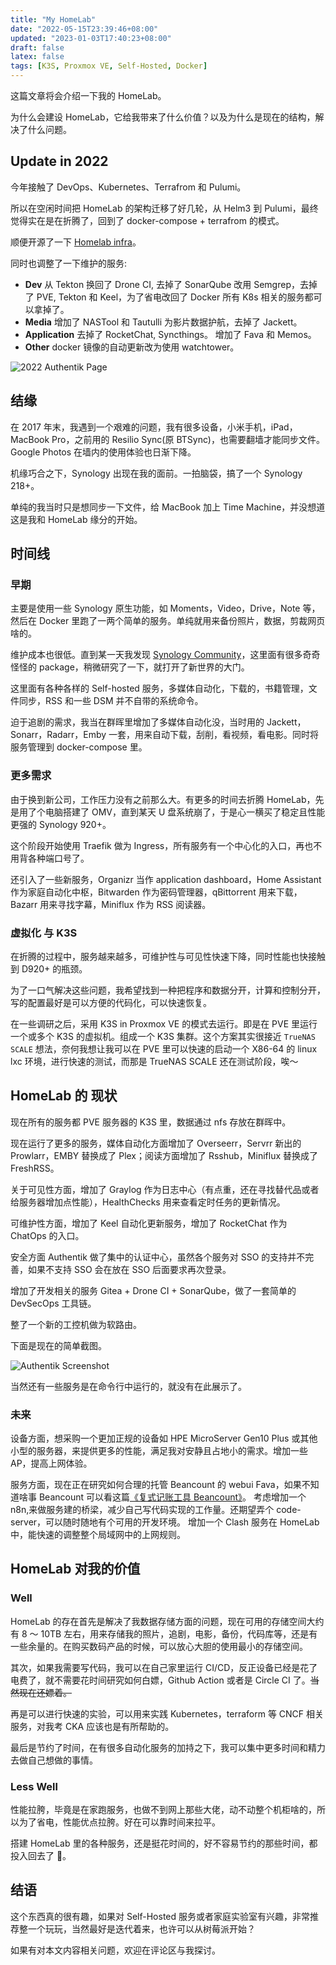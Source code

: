 ```yaml
---
title: "My HomeLab"
date: "2022-05-15T23:39:46+08:00"
updated: "2023-01-03T17:40:23+08:00"
draft: false
latex: false
tags: [K3S, Proxmox VE, Self-Hosted, Docker]
---
```


这篇文章将会介绍一下我的 HomeLab。

为什么会建设 HomeLab，它给我带来了什么价值？以及为什么是现在的结构，解决了什么问题。

## Update in 2022

今年接触了 DevOps、Kubernetes、Terrafrom 和 Pulumi。

所以在空闲时间把 HomeLab 的架构迁移了好几轮，从 Helm3 到 Pulumi，最终觉得实在是在折腾了，回到了 docker-compose + terrafrom 的模式。

顺便开源了一下 [Homelab infra](https://github.com/EINDEX/homelab-infra)。

同时也调整了一下维护的服务:

- **Dev** 从 Tekton 换回了 Drone CI, 去掉了 SonarQube 改用 Semgrep，去掉了 PVE, Tekton 和 Keel，为了省电改回了 Docker 所有 K8s 相关的服务都可以拿掉了。
- **Media** 增加了 NASTool 和 Tautulli 为影片数据护航，去掉了 Jackett。
- **Application** 去掉了 RocketChat, Syncthings。 增加了 Fava 和 Memos。
- **Other** docker 镜像的自动更新改为使用 watchtower。

![2022 Authentik Page](https://img.eindex.me/img/cad20937c8d2b0d3259d0602761a88fc.png)

<more />

## 结缘

在 2017 年末，我遇到一个艰难的问题，我有很多设备，小米手机，iPad，MacBook Pro，之前用的 Resilio Sync(原 BTSync)，也需要翻墙才能同步文件。 Google Photos 在墙内的使用体验也日渐下降。

机缘巧合之下，Synology 出现在我的面前。一拍脑袋，搞了一个 Synology 218+。

单纯的我当时只是想同步一下文件，给 MacBook 加上 Time Machine，并没想道这是我和 HomeLab 缘分的开始。

## 时间线

### 早期

主要是使用一些 Synology 原生功能，如 Moments，Video，Drive，Note 等，然后在 Docker 里跑了一两个简单的服务。单纯就用来备份照片，数据，剪裁网页啥的。

维护成本也很低。直到某一天我发现 [Synology Community](https://synocommunity.com/)，这里面有很多奇奇怪怪的 package，稍微研究了一下，就打开了新世界的大门。

这里面有各种各样的 Self-hosted 服务，多媒体自动化，下载的，书籍管理，文件同步，RSS 和一些 DSM 并不自带的系统命令。

迫于追剧的需求，我当在群晖里增加了多媒体自动化没，当时用的 Jackett，Sonarr，Radarr，Emby 一套，用来自动下载，刮削，看视频，看电影。同时将服务管理到 docker-compose 里。

### 更多需求

由于换到新公司，工作压力没有之前那么大。有更多的时间去折腾 HomeLab，先是用了个电脑搭建了 OMV，直到某天 U 盘系统崩了，于是心一横买了稳定且性能更强的 Synology 920+。

这个阶段开始使用 Traefik 做为 Ingress，所有服务有一个中心化的入口，再也不用背各种端口号了。

还引入了一些新服务，Organizr 当作 application dashboard，Home Assistant 作为家庭自动化中枢，Bitwarden 作为密码管理器，qBittorrent 用来下载，Bazarr 用来寻找字幕，Miniflux 作为 RSS 阅读器。

### 虚拟化 与 K3S

在折腾的过程中，服务越来越多，可维护性与可见性快速下降，同时性能也快接触到 D920+ 的瓶颈。

为了一口气解决这些问题，我希望找到一种把程序和数据分开，计算和控制分开，写的配置最好是可以方便的代码化，可以快速恢复。

在一些调研之后，采用 K3S in Proxmox VE 的模式去运行。即是在 PVE 里运行一个或多个 K3S 的虚拟机。组成一个 K3S 集群。这个方案其实很接近 `TrueNAS SCALE` 想法，奈何我想让我可以在 PVE 里可以快速的启动一个 X86-64 的 linux lxc 环境，进行快速的测试，而那是 TrueNAS SCALE 还在测试阶段，唉～

## HomeLab 的 现状

现在所有的服务都 PVE 服务器的 K3S 里，数据通过 nfs 存放在群晖中。

现在运行了更多的服务，媒体自动化方面增加了 Overseerr，Servrr 新出的 Prowlarr，EMBY 替换成了 Plex；阅读方面增加了 Rsshub，Miniflux 替换成了 FreshRSS。

关于可见性方面，增加了 Graylog 作为日志中心（有点重，还在寻找替代品或者给服务器增加点性能），HealthChecks 用来查看定时任务的更新情况。

可维护性方面，增加了 Keel 自动化更新服务，增加了 RocketChat 作为 ChatOps 的入口。

安全方面 Authentik 做了集中的认证中心，虽然各个服务对 SSO 的支持并不完善，如果不支持 SSO 会在放在 SSO 后面要求再次登录。

增加了开发相关的服务 Gitea + Drone CI + SonarQube，做了一套简单的 DevSecOps 工具链。

整了一个新的工控机做为软路由。

下面是现在的简单截图。

![Authentik Screenshot](https://img.eindex.me/img/5cc645f8387d4a78c9645191f9292d58.png)

当然还有一些服务是在命令行中运行的，就没有在此展示了。

### 未来

设备方面，想采购一个更加正规的设备如 HPE MicroServer Gen10 Plus 或其他小型的服务器，来提供更多的性能，满足我对安静且占地小的需求。增加一些 AP，提高上网体验。

服务方面，现在正在研究如何合理的托管 Beancount 的 webui Fava，如果不知道啥事 Beancount 可以看这篇[《复式记账工具 Beancount》](/cn/posts/beancount-introduce)。
考虑增加一个 n8n,来做服务建的桥梁，减少自己写代码实现的工作量。还期望弄个 code-server，可以随时随地有个可用的开发环境。
增加一个 Clash 服务在 HomeLab 中，能快速的调整整个局域网中的上网规则。

## HomeLab 对我的价值

### Well

HomeLab 的存在首先是解决了我数据存储方面的问题，现在可用的存储空间大约有 8 ～ 10TB 左右，用来存储我的照片，追剧，电影，备份，代码库等，还是有一些余量的。在购买数码产品的时候，可以放心大胆的使用最小的存储空间。

其次，如果我需要写代码，我可以在自己家里运行 CI/CD，反正设备已经是花了电费了，就不需要花时间研究如何白嫖，Github Action 或者是 Circle CI 了。~~当然现在还嫖着。~~

再是可以进行快速的实验，可以用来实践 Kubernetes，terraform 等 CNCF 相关服务，对我考 CKA 应该也是有所帮助的。

最后是节约了时间，在有很多自动化服务的加持之下，我可以集中更多时间和精力去做自己想做的事情。

### Less Well

性能拉胯，毕竟是在家跑服务，也做不到网上那些大佬，动不动整个机柜啥的，所以为了省电，性能优点拉胯。好在可以靠时间来拉平。

搭建 HomeLab 里的各种服务，还是挺花时间的，好不容易节约的那些时间，都投入回去了 🥹。

## 结语

这个东西真的很有趣，如果对 Self-Hosted 服务或者家庭实验室有兴趣，非常推荐整一个玩玩，当然最好是迭代着来，也许可以从树莓派开始？

如果有对本文内容相关问题，欢迎在评论区与我探讨。
